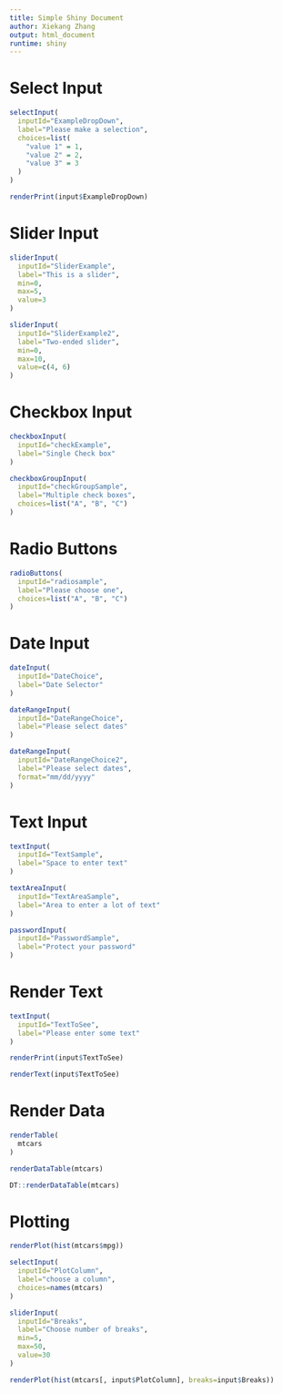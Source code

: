 ```yaml
---
title: Simple Shiny Document
author: Xiekang Zhang
output: html_document
runtime: shiny
---
```


# Select Input
```r
selectInput(
  inputId="ExampleDropDown",
  label="Please make a selection",
  choices=list(
    "value 1" = 1,
    "value 2" = 2,
    "value 3" = 3
  )
)
```

```r
renderPrint(input$ExampleDropDown)
```

# Slider Input
```r
sliderInput(
  inputId="SliderExample",
  label="This is a slider",
  min=0,
  max=5,
  value=3
)

sliderInput(
  inputId="SliderExample2",
  label="Two-ended slider",
  min=0,
  max=10,
  value=c(4, 6)
)
```

# Checkbox Input
```r
checkboxInput(
  inputId="checkExample",
  label="Single Check box"
)

checkboxGroupInput(
  inputId="checkGroupSample",
  label="Multiple check boxes",
  choices=list("A", "B", "C")
)
```

# Radio Buttons

```r
radioButtons(
  inputId="radiosample",
  label="Please choose one",
  choices=list("A", "B", "C")
)
```

# Date Input
```r
dateInput(
  inputId="DateChoice",
  label="Date Selector"
)

dateRangeInput(
  inputId="DateRangeChoice",
  label="Please select dates"
)

dateRangeInput(
  inputId="DateRangeChoice2",
  label="Please select dates",
  format="mm/dd/yyyy"
)
```

# Text Input
```r
textInput(
  inputId="TextSample",
  label="Space to enter text"
)

textAreaInput(
  inputId="TextAreaSample",
  label="Area to enter a lot of text"
)

passwordInput(
  inputId="PasswordSample",
  label="Protect your password"
)
```

# Render Text
```r
textInput(
  inputId="TextToSee",
  label="Please enter some text"
)
```

```r
renderPrint(input$TextToSee)

renderText(input$TextToSee)
```

# Render Data

```r
renderTable(
  mtcars
)

renderDataTable(mtcars)

DT::renderDataTable(mtcars)
```

# Plotting
```r
renderPlot(hist(mtcars$mpg))
```

```r
selectInput(
  inputId="PlotColumn",
  label="choose a column",
  choices=names(mtcars)
)

sliderInput(
  inputId="Breaks",
  label="Choose number of breaks",
  min=5, 
  max=50,
  value=30
)
```

```r
renderPlot(hist(mtcars[, input$PlotColumn], breaks=input$Breaks))
```


